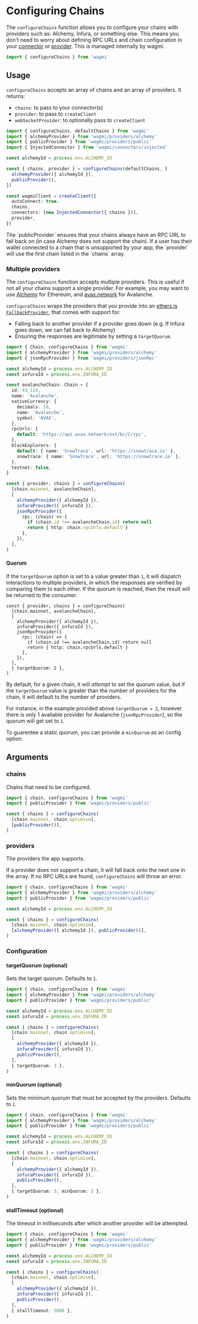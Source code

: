 
# Configuring Chains

The `configureChains` function allows you to configure your chains with providers such as: Alchemy, Infura, or something else. This means you don't need to worry about defining RPC URLs and chain configuration in your [connector](/docs/connectors/walletconnect#options) or [provider](/docs/client#provider-optional). This is managed internally by wagmi.

```ts
import { configureChains } from 'wagmi'
```

## Usage

`configureChains` accepts an array of chains and an array of providers. It returns:

- `chains`: to pass to your connector(s)
- `provider`: to pass to `createClient`
- `webSocketProvider`: to optionally pass to `createClient`

```ts
import { configureChains, defaultChains } from 'wagmi'
import { alchemyProvider } from 'wagmi/providers/alchemy'
import { publicProvider } from 'wagmi/providers/public'
import { InjectedConnector } from 'wagmi/connectors/injected'

const alchemyId = process.env.ALCHEMY_ID

const { chains, provider } = configureChains(defaultChains, [
  alchemyProvider({ alchemyId }),
  publicProvider(),
])

const wagmiClient = createClient({
  autoConnect: true,
  chains,
  connectors: [new InjectedConnector({ chains })],
  provider,
})
```

<Callout emoji="🔗">
  The `publicProvider` ensures that your chains always have an RPC URL to fall
  back on (in case Alchemy does not support the chain).
</Callout>

<Callout emoji="⚠️">
  If a user has their wallet connected to a chain that is unsupported by your
  app, the `provider` will use the first chain listed in the `chains` array.
</Callout>

### Multiple providers

The `configureChains` function accepts multiple providers. This is useful if not all your chains support a single provider. For example, you may want to use [Alchemy](https://alchemy.com) for Ethereum, and [avax.network](https://avax.network) for Avalanche.

`configureChains` wraps the providers that you provide into an [ethers.js `FallbackProvider`](https://docs.ethers.io/v5/api/providers/other/#FallbackProvider), that comes with support for:

- Falling back to another provider if a provider goes down (e.g. If Infura goes down, we can fall back to Alchemy)
- Ensuring the responses are legitimate by setting a `targetQuorum`.

```ts
import { Chain, configureChains } from 'wagmi'
import { alchemyProvider } from 'wagmi/providers/alchemy'
import { jsonRpcProvider } from 'wagmi/providers/jsonRpc'

const alchemyId = process.env.ALCHEMY_ID
const infuraId = process.env.INFURA_ID

const avalancheChain: Chain = {
  id: 43_114,
  name: 'Avalanche',
  nativeCurrency: {
    decimals: 18,
    name: 'Avalanche',
    symbol: 'AVAX',
  },
  rpcUrls: {
    default: 'https://api.avax.network/ext/bc/C/rpc',
  },
  blockExplorers: {
    default: { name: 'SnowTrace', url: 'https://snowtrace.io' },
    snowtrace: { name: 'SnowTrace', url: 'https://snowtrace.io' },
  },
  testnet: false,
}

const { provider, chains } = configureChains(
  [chain.mainnet, avalancheChain],
  [
    alchemyProvider({ alchemyId }),
    infuraProvider({ infuraId }),
    jsonRpcProvider({
      rpc: (chain) => {
        if (chain.id !== avalancheChain.id) return null
        return { http: chain.rpcUrls.default }
      },
    }),
  ],
)
```

#### Quorum

If the `targetQuorum` option is set to a value greater than `1`, it will dispatch interactions to multiple providers, in which the responses are verified by comparing them to each other. If the quorum is reached, then the result will be returned to the consumer.

```tsx
const { provider, chains } = configureChains(
  [chain.mainnet, avalancheChain],
  [
    alchemyProvider({ alchemyId }),
    infuraProvider({ infuraId }),
    jsonRpcProvider({
      rpc: (chain) => {
        if (chain.id !== avalancheChain.id) return null
        return { http: chain.rpcUrls.default }
      },
    }),
  ],
  { targetQuorum: 2 },
)
```

By default, for a given chain, it will _attempt_ to set the quorum value, but if the `targetQuorum` value is greater than the number of providers for the chain, it will default to the number of providers.

For instance, in the example provided above `targetQuorum = 2`, however there is only 1 available provider for Avalanche (`jsonRpcProvider`), so the quorum will get set to `1`.

To guarentee a static quorum, you can provide a `minQuorum` as an config option.

## Arguments

### chains

Chains that need to be configured.

```ts {5}
import { chain, configureChains } from 'wagmi'
import { publicProvider } from 'wagmi/providers/public'

const { chains } = configureChains(
  [chain.mainnet, chain.optimism],
  [publicProvider()],
)
```

### providers

The providers the app supports.

If a provider does not support a chain, it will fall back onto the next one in the array. If no RPC URLs are found, `configureChains` will throw an error.

```ts {9}
import { chain, configureChains } from 'wagmi'
import { alchemyProvider } from 'wagmi/providers/alchemy'
import { publicProvider } from 'wagmi/providers/public'

const alchemyId = process.env.ALCHEMY_ID

const { chains } = configureChains(
  [chain.mainnet, chain.optimism],
  [alchemyProvider({ alchemyId }), publicProvider()],
)
```

### Configuration

#### targetQuorum (optional)

Sets the target quorum. Defaults to `1`.

```ts {15}
import { chain, configureChains } from 'wagmi'
import { alchemyProvider } from 'wagmi/providers/alchemy'
import { publicProvider } from 'wagmi/providers/public'

const alchemyId = process.env.ALCHEMY_ID
const infuraId = process.env.INFURA_ID

const { chains } = configureChains(
  [chain.mainnet, chain.optimism],
  [
    alchemyProvider({ alchemyId }),
    infuraProvider({ infuraId }),
    publicProvider(),
  ],
  { targetQuorum: 3 },
)
```

#### minQuorum (optional)

Sets the minimum quorum that must be accepted by the providers. Defaults to `1`.

```ts {15}
import { chain, configureChains } from 'wagmi'
import { alchemyProvider } from 'wagmi/providers/alchemy'
import { publicProvider } from 'wagmi/providers/public'

const alchemyId = process.env.ALCHEMY_ID
const infuraId = process.env.INFURA_ID

const { chains } = configureChains(
  [chain.mainnet, chain.optimism],
  [
    alchemyProvider({ alchemyId }),
    infuraProvider({ infuraId }),
    publicProvider(),
  ],
  { targetQuorum: 3, minQuorum: 2 },
)
```

#### stallTimeout (optional)

The timeout in milliseconds after which another provider will be attempted.

```ts {15}
import { chain, configureChains } from 'wagmi'
import { alchemyProvider } from 'wagmi/providers/alchemy'
import { publicProvider } from 'wagmi/providers/public'

const alchemyId = process.env.ALCHEMY_ID
const infuraId = process.env.INFURA_ID

const { chains } = configureChains(
  [chain.mainnet, chain.optimism],
  [
    alchemyProvider({ alchemyId }),
    infuraProvider({ infuraId }),
    publicProvider(),
  ],
  { stallTimeout: 5000 },
)
```
